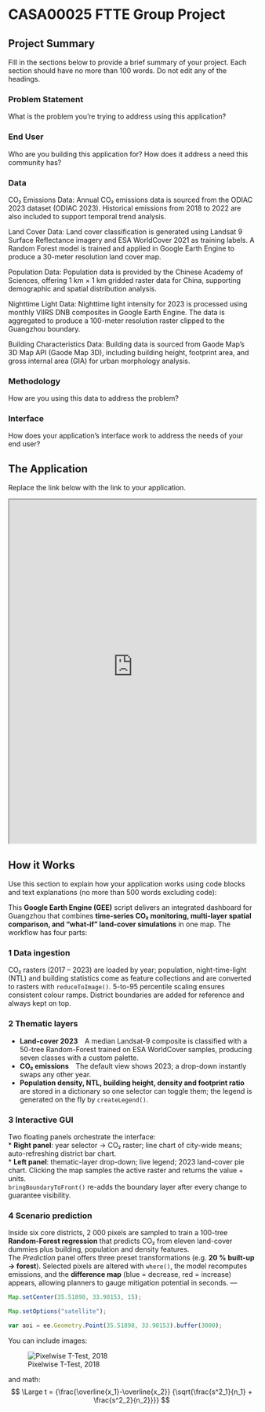 # CASA00025 FTTE Group Project

## Project Summary 

Fill in the sections below to provide a brief summary of your project. Each section should have no more than 100 words. Do not edit any of the headings.

### Problem Statement 

What is the problem you’re trying to address using this application? 

### End User 

Who are you building this application for? How does it address a need this community has?

### Data

CO₂ Emissions Data:
Annual CO₂ emissions data is sourced from the ODIAC 2023 dataset (ODIAC 2023). Historical emissions from 2018 to 2022 are also included to support temporal trend analysis.

Land Cover Data:
Land cover classification is generated using Landsat 9 Surface Reflectance imagery and ESA WorldCover 2021 as training labels. A Random Forest model is trained and applied in Google Earth Engine to produce a 30-meter resolution land cover map.

Population Data:
Population data is provided by the Chinese Academy of Sciences, offering 1 km × 1 km gridded raster data for China, supporting demographic and spatial distribution analysis.

Nighttime Light Data:
Nighttime light intensity for 2023 is processed using monthly VIIRS DNB composites in Google Earth Engine. The data is aggregated to produce a 100-meter resolution raster clipped to the Guangzhou boundary.

Building Characteristics Data:
Building data is sourced from Gaode Map’s 3D Map API (Gaode Map 3D), including building height, footprint area, and gross internal area (GIA) for urban morphology analysis.

### Methodology

How are you using this data to address the problem?

### Interface

How does your application's interface work to address the needs of your end user?

## The Application 

Replace the link below with the link to your application.

:::{.column-page}

<iframe src='https://ollielballinger.users.earthengine.app/view/turkey-earthquake' width='100%' height='700px'></iframe>

:::
## How it Works 

Use this section to explain how your application works using code blocks and text explanations (no more than 500 words excluding code):

This **Google Earth Engine (GEE)** script delivers an integrated dashboard for Guangzhou that combines **time-series CO₂ monitoring, multi-layer spatial comparison, and “what-if” land-cover simulations** in one map. The workflow has four parts:

### 1  Data ingestion
CO₂ rasters (2017 – 2023) are loaded by year; population, night-time-light (NTL) and building statistics come as feature collections and are converted to rasters with `reduceToImage()`. 5-to-95 percentile scaling ensures consistent colour ramps. District boundaries are added for reference and always kept on top.

### 2  Thematic layers  
* **Land-cover 2023** A median Landsat-9 composite is classified with a 50-tree Random-Forest trained on ESA WorldCover samples, producing seven classes with a custom palette.  
* **CO₂ emissions** The default view shows 2023; a drop-down instantly swaps any other year.  
* **Population density, NTL, building height, density and footprint ratio** are stored in a dictionary so one selector can toggle them; the legend is generated on the fly by `createLegend()`.

### 3  Interactive GUI  
Two floating panels orchestrate the interface:  
* **Right panel**: year selector → CO₂ raster; line chart of city-wide means; auto-refreshing district bar chart.  
* **Left panel**: thematic-layer drop-down; live legend; 2023 land-cover pie chart. Clicking the map samples the active raster and returns the value + units.  
`bringBoundaryToFront()` re-adds the boundary layer after every change to guarantee visibility.

### 4  Scenario prediction  
Inside six core districts, 2 000 pixels are sampled to train a 100-tree **Random-Forest regression** that predicts CO₂ from eleven land-cover dummies plus building, population and density features.  
The *Prediction* panel offers three preset transformations (e.g. **20 % built-up → forest**). Selected pixels are altered with `where()`, the model recomputes emissions, and the **difference map** (blue = decrease, red = increase) appears, allowing planners to gauge mitigation potential in seconds.
---


```js
Map.setCenter(35.51898, 33.90153, 15);

Map.setOptions("satellite");

var aoi = ee.Geometry.Point(35.51898, 33.90153).buffer(3000);
```

You can include images:

![Pixelwise T-Test, 2018](images/beirut_change_2020.jpg)

and math:
$$ \Large t = {\frac{\overline{x_1}-\overline{x_2}} {\sqrt{\frac{s^2_1}{n_1} + \frac{s^2_2}{n_2}}}} $$


